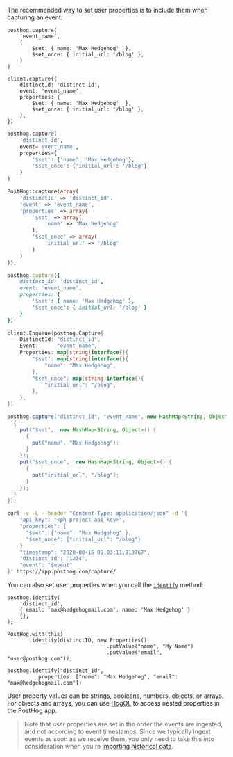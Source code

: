 The recommended way to set user properties is to include them when capturing an event:

<MultiLanguage selector="tabs">

```js-web
posthog.capture(
    'event_name', 
    { 
        $set: { name: 'Max Hedgehog'  },
        $set_once: { initial_url: '/blog' },
    }
)
```

```node
client.capture({
    distinctId: 'distinct_id',
    event: 'event_name',
    properties: {
        $set: { name: 'Max Hedgehog'  },
        $set_once: { initial_url: '/blog' },
    },
})
```

```python
posthog.capture(
    'distinct_id',
    event='event_name',
    properties={
        '$set': {'name': 'Max Hedgehog'},
        '$set_once': {'initial_url': '/blog'}
    }
)
```

```php
PostHog::capture(array(
    'distinctId' => 'distinct_id',
    'event' => 'event_name',
    'properties' => array(
        '$set' => array(
            'name' => 'Max Hedgehog'
        ),
        '$set_once' => array(
            'initial_url' => '/blog'
        )
    )
));
```

```ruby
posthog.capture({
    distinct_id: 'distinct_id',
    event: 'event_name',
    properties: {
        '$set': { name: 'Max Hedgehog' },
        '$set_once': { initial_url: '/blog' }
    }
})
```

```go
client.Enqueue(posthog.Capture{
    DistinctId: "distinct_id",
    Event:      "event_name",
    Properties: map[string]interface{}{
        "$set": map[string]interface{}{
            "name": "Max Hedgehog",
        },
        "$set_once": map[string]interface{}{
            "initial_url": "/blog",
        },
    },
})
```

```java
posthog.capture("distinct_id", "event_name", new HashMap<String, Object>() {
  {
    put("$set",  new HashMap<String, Object>() {       
      {
        put("name", "Max Hedgehog");
      }
    });
    put("$set_once",  new HashMap<String, Object>() {
      {
        put("initial_url", "/blog");
      }
    });
  }
});
```

```bash
curl -v -L --header "Content-Type: application/json" -d '{
    "api_key": "<ph_project_api_key>",
    "properties": {
      "$set": {"name": "Max Hedgehog" },
      "$set_once": {"initial_url": "/blog"}
    }
    "timestamp": "2020-08-16 09:03:11.913767",
    "distinct_id": "1234",
    "event": "$event"
}' https://app.posthog.com/capture/

```

</MultiLanguage>

You can also set user properties when you call the [`identify`](/docs/data/identify) method:

<MultiLanguage selector="tabs">

```js-web
posthog.identify(
    'distinct_id',
    { email: 'max@hedgehogmail.com', name: 'Max Hedgehog' } 
    {}, 
);
```

```Android
PostHog.with(this)
       .identify(distinctID, new Properties()
                                .putValue("name", "My Name")
                                .putValue("email", "user@posthog.com"));
```

```iOS
posthog.identify("distinct_id", 
          properties: ["name": "Max Hedgehog", "email": "max@hedgehogmail.com"])
```

</MultiLanguage>

User property values can be strings, booleans, numbers, objects, or arrays.  For objects and arrays, you can use [HogQL](/docs/product-analytics/hogql) to access nested properties in the PostHog app.

> Note that user properties are set in the order the events are ingested, and not according to event timestamps. Since we typically ingest events as soon as we receive them, you only need to take this into consideration when you're [importing historical data](/docs/migrate/ingest-historic-data).


